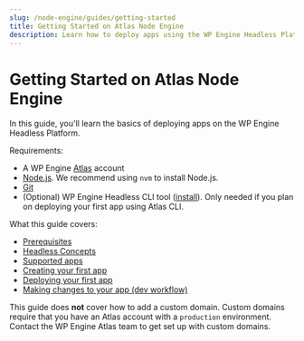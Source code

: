 ```yaml
---
slug: /node-engine/guides/getting-started
title: Getting Started on Atlas Node Engine
description: Learn how to deploy apps using the WP Engine Headless Platform, Atlas.
---
```


# Getting Started on Atlas Node Engine

In this guide, you'll learn the basics of deploying apps on the WP Engine Headless Platform.

Requirements:

- A WP Engine [Atlas](https://wpengine.com/atlas) account
- [Node.js](https://nodejs.org/en/download/). We recommend using `nvm` to install Node.js.
- [Git](https://git-scm.com/downloads)
- (Optional) WP Engine Headless CLI tool ([install](../introduction#install-the-atlas-cli)). Only needed if you plan on deploying your first app using Atlas CLI.

What this guide covers:

- [Prerequisites](./prerequisites)
- [Headless Concepts](./headless-concepts)
- [Supported apps](#supported-apps)
- [Creating your first app](./create-app)
- [Deploying your first app](./deployment)
- [Making changes to your app (dev workflow)](./developer-workflow)

This guide does **not** cover how to add a custom domain. Custom domains require that you have an Atlas account with a `production` environment. Contact the WP Engine Atlas team to get set up with custom domains.



